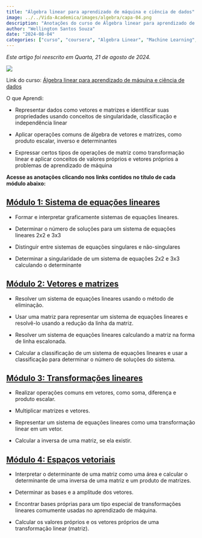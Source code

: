 ```yaml
---
title: "Álgebra linear para aprendizado de máquina e ciência de dados"
image: ../../Vida-Academica/images/algebra/capa-04.png
description: "Anotações do curso de Álgebra linear para aprendizado de máquina e ciência de dados"
author: "Wellington Santos Souza"
date: "2024-08-04"
categories: ["curso", "coursera", "Algebra Linear", "Machine Learning", "Data Science", "Deep Learning", "Python", "R"]
---
```


*Este artigo foi reescrito em Quarta, 21 de agosto de 2024.*

![](../images/algebra/capa-04.png){fig-alt="Capa" fig-title="Capa"}

Link do curso: [Álgebra linear para aprendizado de máquina e ciência de dados](https://www.coursera.org/learn/machine-learning-linear-algebra)

O que Aprendi:

- Representar dados como vetores e matrizes e identificar suas propriedades usando conceitos de singularidade, classificação e independência linear

- Aplicar operações comuns de álgebra de vetores e matrizes, como produto escalar, inverso e determinantes

- Expressar certos tipos de operações de matriz como transformação linear e aplicar conceitos de valores próprios e vetores próprios a problemas de aprendizado de máquina

**Acesse as anotações clicando nos links contidos no título de cada módulo abaixo:**

## [Módulo 1: Sistema de equações lineares](01-mod-algebra.qmd)

+ Formar e interpretar graficamente sistemas de equações lineares.

+ Determinar o número de soluções para um sistema de equações lineares 2x2 e 3x3

+ Distinguir entre sistemas de equações singulares e não-singulares 

+ Determinar a singularidade de um sistema de equações 2x2 e 3x3 calculando o determinante


## [Módulo 2: Vetores e matrizes](02-mod-vetores-matrizes.qmd)

+ Resolver um sistema de equações lineares usando o método de eliminação.

+ Usar uma matriz para representar um sistema de equações lineares e resolvê-lo usando a redução da linha da matriz.

+ Resolver um sistema de equações lineares calculando a matriz na forma de linha escalonada.

+ Calcular a classificação de um sistema de equações lineares e usar a classificação para determinar o número de soluções do sistema.

## [Módulo 3: Transformações lineares](03-mod-transformacoes-lineares.qmd)

- Realizar operações comuns em vetores, como soma, diferença e produto escalar.

- Multiplicar matrizes e vetores. 

- Representar um sistema de equações lineares como uma transformação linear em um vetor. 

- Calcular a inversa de uma matriz, se ela existir.


## [Módulo 4: Espaços vetoriais](04-mod-espacos-vetoriais.qmd)

- Interpretar o determinante de uma matriz como uma área e calcular o determinante de uma inversa de uma matriz e um produto de matrizes.

- Determinar as bases e a amplitude dos vetores.

- Encontrar bases próprias para um tipo especial de transformações lineares comumente usadas no aprendizado de máquina.

- Calcular os valores próprios e os vetores próprios de uma transformação linear (matriz).